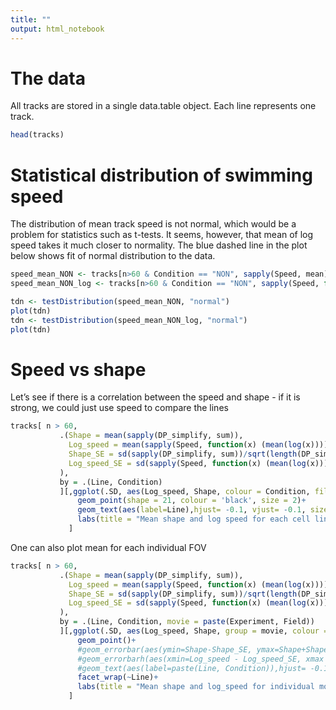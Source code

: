 ```yaml
---
title: ""
output: html_notebook
---
```


# The data  
All tracks are stored in a single data.table object. Each line represents one track.

```r
head(tracks)
```

# Statistical distribution of swimming speed 
The distribution of mean track speed is not normal, which would be a problem for statistics such as t-tests. It seems, however, that mean of log speed takes it much closer to normality. The blue dashed line in the plot below shows fit of normal distribution to the data.
```r
speed_mean_NON <- tracks[n>60 & Condition == "NON", sapply(Speed, mean)]
speed_mean_NON_log <- tracks[n>60 & Condition == "NON", sapply(Speed, function(x) mean(log(x)))]

tdn <- testDistribution(speed_mean_NON, "normal")
plot(tdn)
tdn <- testDistribution(speed_mean_NON_log, "normal")
plot(tdn)
```

# Speed vs shape
Let's see if there is a correlation between the speed and shape - if it is strong, we could just use speed to compare the lines
```r
tracks[ n > 60,
           .(Shape = mean(sapply(DP_simplify, sum)),
             Log_speed = mean(sapply(Speed, function(x) (mean(log(x))))),
             Shape_SE = sd(sapply(DP_simplify, sum))/sqrt(length(DP_simplify)),
             Log_speed_SE = sd(sapply(Speed, function(x) (mean(log(x)))))/sqrt(length(DP_simplify))
           ),
           by = .(Line, Condition)
           ][,ggplot(.SD, aes(Log_speed, Shape, colour = Condition, fill = Condition))+
               geom_point(shape = 21, colour = 'black', size = 2)+
               geom_text(aes(label=Line),hjust= -0.1, vjust= -0.1, size = 3.5)+
               labs(title = "Mean shape and log speed for each cell line")
             ]

```

One can also plot mean for each individual FOV

```r
tracks[ n > 60,
           .(Shape = mean(sapply(DP_simplify, sum)),
             Log_speed = mean(sapply(Speed, function(x) (mean(log(x))))),
             Shape_SE = sd(sapply(DP_simplify, sum))/sqrt(length(DP_simplify)),
             Log_speed_SE = sd(sapply(Speed, function(x) (mean(log(x)))))/sqrt(length(DP_simplify))
           ),
           by = .(Line, Condition, movie = paste(Experiment, Field))
           ][,ggplot(.SD, aes(Log_speed, Shape, group = movie, colour = Condition))+
               geom_point()+
               #geom_errorbar(aes(ymin=Shape-Shape_SE, ymax=Shape+Shape_SE), width=.005) +
               #geom_errorbarh(aes(xmin=Log_speed - Log_speed_SE, xmax = Log_speed + Log_speed_SE), height=.05) +
               #geom_text(aes(label=paste(Line, Condition)),hjust= -0.1, vjust= -0.1, size = 0)+
               facet_wrap(~Line)+
               labs(title = "Mean shape and log_speed for individual movies")
             ]
```
